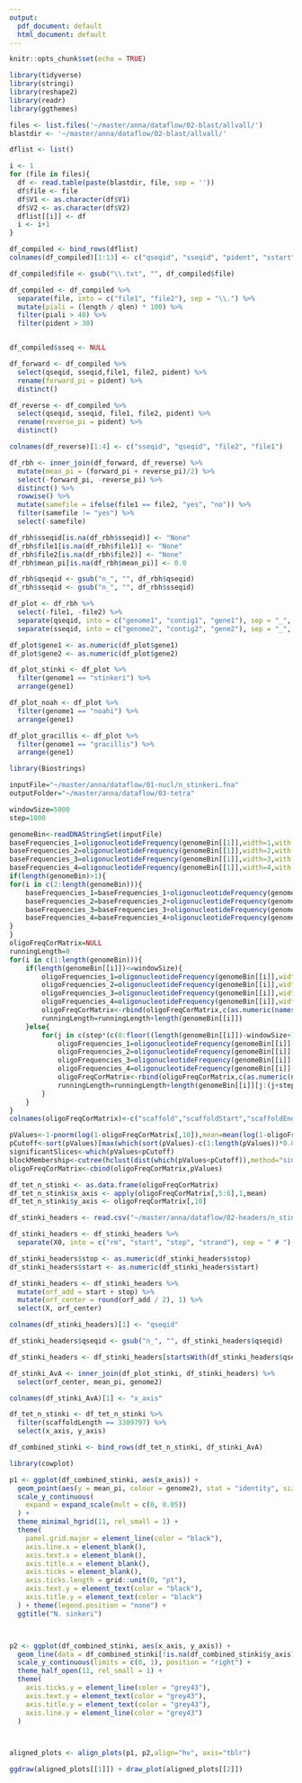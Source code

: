 ```yaml
---
output:
  pdf_document: default
  html_document: default
---
```


```r
knitr::opts_chunk$set(echo = TRUE)
```

```r
library(tidyverse)
library(stringi)
library(reshape2)
library(readr)
library(ggthemes)
```

```r
files <- list.files('~/master/anna/dataflow/02-blast/allvall/')
blastdir <- '~/master/anna/dataflow/02-blast/allvall/'

dflist <- list()

i <- 1
for (file in files){
  df <- read.table(paste(blastdir, file, sep = ''))
  df$file <- file
  df$V1 <- as.character(df$V1)
  df$V2 <- as.character(df$V2)
  dflist[[i]] <- df
  i <- i+1
}

df_compiled <- bind_rows(dflist)
colnames(df_compiled)[1:13] <- c("qseqid", "sseqid", "pident", "sstart", "send", "qstart", "qend", "evalue", "bitscore", "score", "qlen", "length", "sseq")

df_compiled$file <- gsub("\\.txt", "", df_compiled$file)

df_compiled <- df_compiled %>%
  separate(file, into = c("file1", "file2"), sep = "\\.") %>%
  mutate(piali = (length / qlen) * 100) %>%
  filter(piali > 40) %>%
  filter(pident > 30)


df_compiled$sseq <- NULL

df_forward <- df_compiled %>%
  select(qseqid, sseqid,file1, file2, pident) %>%
  rename(forward_pi = pident) %>%
  distinct()

df_reverse <- df_compiled %>%
  select(qseqid, sseqid, file1, file2, pident) %>%
  rename(reverse_pi = pident) %>%
  distinct()

colnames(df_reverse)[1:4] <- c("sseqid", "qseqid", "file2", "file1")

df_rbh <- inner_join(df_forward, df_reverse) %>%
  mutate(mean_pi = (forward_pi + reverse_pi)/2) %>%
  select(-forward_pi, -reverse_pi) %>%
  distinct() %>%
  rowwise() %>%
  mutate(samefile = ifelse(file1 == file2, "yes", "no")) %>%
  filter(samefile != "yes") %>%
  select(-samefile) 

df_rbh$sseqid[is.na(df_rbh$sseqid)] <- "None"
df_rbh$file1[is.na(df_rbh$file1)] <- "None"
df_rbh$file2[is.na(df_rbh$file2)] <- "None"
df_rbh$mean_pi[is.na(df_rbh$mean_pi)] <- 0.0

df_rbh$qseqid <- gsub("n_", "", df_rbh$qseqid)
df_rbh$sseqid <- gsub("n_", "", df_rbh$sseqid)

df_plot <- df_rbh %>%
  select(-file1, -file2) %>%
  separate(qseqid, into = c("genome1", "contig1", "gene1"), sep = "_", remove = FALSE) %>%
  separate(sseqid, into = c("genome2", "contig2", "gene2"), sep = "_", remove = FALSE) 

df_plot$gene1 <- as.numeric(df_plot$gene1)  
df_plot$gene2 <- as.numeric(df_plot$gene2)  

df_plot_stinki <- df_plot %>%
  filter(genome1 == "stinkeri") %>%
  arrange(gene1)

df_plot_noah <- df_plot %>%
  filter(genome1 == "noahi") %>%
  arrange(gene1)

df_plot_gracillis <- df_plot %>%
  filter(genome1 == "gracillis") %>%
  arrange(gene1)
```

```r
library(Biostrings)

inputFile="~/master/anna/dataflow/01-nucl/n_stinkeri.fna"
outputFolder="~/master/anna/dataflow/03-tetra"

windowSize=5000
step=1000

genomeBin<-readDNAStringSet(inputFile)
baseFrequencies_1=oligonucleotideFrequency(genomeBin[[1]],width=1,with.labels=TRUE)+oligonucleotideFrequency(rev(complement(genomeBin[[1]])),width=1,with.labels=TRUE)
baseFrequencies_2=oligonucleotideFrequency(genomeBin[[1]],width=2,with.labels=TRUE)+oligonucleotideFrequency(rev(complement(genomeBin[[1]])),width=2,with.labels=TRUE)
baseFrequencies_3=oligonucleotideFrequency(genomeBin[[1]],width=3,with.labels=TRUE)+oligonucleotideFrequency(rev(complement(genomeBin[[1]])),width=3,with.labels=TRUE)
baseFrequencies_4=oligonucleotideFrequency(genomeBin[[1]],width=4,with.labels=TRUE)+oligonucleotideFrequency(rev(complement(genomeBin[[1]])),width=4,with.labels=TRUE)
if(length(genomeBin)>1){
for(i in c(2:length(genomeBin))){
	baseFrequencies_1=baseFrequencies_1+oligonucleotideFrequency(genomeBin[[i]],width=1,with.labels=TRUE)+oligonucleotideFrequency(rev(complement(genomeBin[[i]])),width=1,with.labels=TRUE)
	baseFrequencies_2=baseFrequencies_2+oligonucleotideFrequency(genomeBin[[i]],width=2,with.labels=TRUE)+oligonucleotideFrequency(rev(complement(genomeBin[[i]])),width=2,with.labels=TRUE)
	baseFrequencies_3=baseFrequencies_3+oligonucleotideFrequency(genomeBin[[i]],width=3,with.labels=TRUE)+oligonucleotideFrequency(rev(complement(genomeBin[[i]])),width=3,with.labels=TRUE)
	baseFrequencies_4=baseFrequencies_4+oligonucleotideFrequency(genomeBin[[i]],width=4,with.labels=TRUE)+oligonucleotideFrequency(rev(complement(genomeBin[[i]])),width=4,with.labels=TRUE)
}
}
oligoFreqCorMatrix=NULL
runningLength=0
for(i in c(1:length(genomeBin))){
	if(length(genomeBin[[i]])<=windowSize){
		oligoFrequencies_1=oligonucleotideFrequency(genomeBin[[i]],width=1,with.labels=TRUE)+oligonucleotideFrequency(rev(complement(genomeBin[[i]])),width=1,with.labels=TRUE)
		oligoFrequencies_2=oligonucleotideFrequency(genomeBin[[i]],width=2,with.labels=TRUE)+oligonucleotideFrequency(rev(complement(genomeBin[[i]])),width=2,with.labels=TRUE)
		oligoFrequencies_3=oligonucleotideFrequency(genomeBin[[i]],width=3,with.labels=TRUE)+oligonucleotideFrequency(rev(complement(genomeBin[[i]])),width=3,with.labels=TRUE)
		oligoFrequencies_4=oligonucleotideFrequency(genomeBin[[i]],width=4,with.labels=TRUE)+oligonucleotideFrequency(rev(complement(genomeBin[[i]])),width=4,with.labels=TRUE)
		oligoFreqCorMatrix<-rbind(oligoFreqCorMatrix,c(as.numeric(names(genomeBin)[i]),1,length(genomeBin[[i]]),length(genomeBin[[i]]),runningLength,runningLength+length(genomeBin[[i]]),cor(log10(baseFrequencies_1+1),log10(oligoFrequencies_1+1)),cor(log10(baseFrequencies_2+1),log10(oligoFrequencies_2+1)),cor(log10(baseFrequencies_3+1),log10(oligoFrequencies_3+1)),cor(log10(baseFrequencies_4+1),log10(oligoFrequencies_4+1))))
		runningLength=runningLength+length(genomeBin[[i]])
	}else{
		for(j in c(step*(c(0:floor((length(genomeBin[[i]])-windowSize+1)/step)))+1,length(genomeBin[[i]])-windowSize)){
			oligoFrequencies_1=oligonucleotideFrequency(genomeBin[[i]][j:(j+windowSize-1)],width=1,with.labels=TRUE)+oligonucleotideFrequency(rev(complement(genomeBin[[i]][j:(j+windowSize-1)])),width=1,with.labels=TRUE)
			oligoFrequencies_2=oligonucleotideFrequency(genomeBin[[i]][j:(j+windowSize-1)],width=2,with.labels=TRUE)+oligonucleotideFrequency(rev(complement(genomeBin[[i]][j:(j+windowSize-1)])),width=2,with.labels=TRUE)
			oligoFrequencies_3=oligonucleotideFrequency(genomeBin[[i]][j:(j+windowSize-1)],width=3,with.labels=TRUE)+oligonucleotideFrequency(rev(complement(genomeBin[[i]][j:(j+windowSize-1)])),width=3,with.labels=TRUE)
			oligoFrequencies_4=oligonucleotideFrequency(genomeBin[[i]][j:(j+windowSize-1)],width=4,with.labels=TRUE)+oligonucleotideFrequency(rev(complement(genomeBin[[i]][j:(j+windowSize-1)])),width=4,with.labels=TRUE)
			oligoFreqCorMatrix<-rbind(oligoFreqCorMatrix,c(as.numeric(names(genomeBin)[i]),j,j+windowSize-1,length(genomeBin[[i]]),runningLength,runningLength+windowSize,cor(log10(baseFrequencies_1+1),log10(oligoFrequencies_1+1)),cor(log10(baseFrequencies_2+1),log10(oligoFrequencies_2+1)),cor(log10(baseFrequencies_3+1),log10(oligoFrequencies_3+1)),cor(log10(baseFrequencies_4+1),log10(oligoFrequencies_4+1))))	
			runningLength=runningLength+length(genomeBin[[i]][j:(j+step-1)])
		}
	}
}
colnames(oligoFreqCorMatrix)<-c("scaffold","scaffoldStart","scaffoldEnd","scaffoldLength","plotPosition_begin","plotPosition_end","cor_GC","cor_di","cor_tri","cor_tetra")

pValues<-1-pnorm(log(1-oligoFreqCorMatrix[,10]),mean=mean(log(1-oligoFreqCorMatrix[,10])),sd=sd(log(1-oligoFreqCorMatrix[,10])))
pCutoff<-sort(pValues)[max(which(sort(pValues)-c(1:length(pValues))*0.05/length(pValues)<0))+1]
significantSlices<-which(pValues<pCutoff)
blockMembership<-cutree(hclust(dist(which(pValues<pCutoff)),method="single"),h=1)
oligoFreqCorMatrix<-cbind(oligoFreqCorMatrix,pValues)

df_tet_n_stinki <- as.data.frame(oligoFreqCorMatrix)
df_tet_n_stinki$x_axis <- apply(oligoFreqCorMatrix[,5:6],1,mean)
df_tet_n_stinki$y_axis <- oligoFreqCorMatrix[,10]
```

```r
df_stinki_headers <- read.csv("~/master/anna/dataflow/02-headers/n_stinkeri_rename.fna.csv")

df_stinki_headers <- df_stinki_headers %>%
  separate(X0, into = c("rm", "start", "stop", "strand"), sep = " # ") 

df_stinki_headers$stop <- as.numeric(df_stinki_headers$stop)
df_stinki_headers$start <- as.numeric(df_stinki_headers$start)

df_stinki_headers <- df_stinki_headers %>%
  mutate(orf_add = start + stop) %>%
  mutate(orf_center = round(orf_add / 2), 1) %>%
  select(X, orf_center) 

colnames(df_stinki_headers)[1] <- "qseqid"

df_stinki_headers$qseqid <- gsub("n_", "", df_stinki_headers$qseqid)

df_stinki_headers <- df_stinki_headers[startsWith(df_stinki_headers$qseqid, "stinkeri_1"), ]

df_stinki_AvA <- inner_join(df_plot_stinki, df_stinki_headers) %>%
  select(orf_center, mean_pi, genome2) 

colnames(df_stinki_AvA)[1] <- "x_axis"

df_tet_n_stinki <- df_tet_n_stinki %>%
  filter(scaffoldLength == 3309797) %>%
  select(x_axis, y_axis)

df_combined_stinki <- bind_rows(df_tet_n_stinki, df_stinki_AvA)
```

```r
library(cowplot)

p1 <- ggplot(df_combined_stinki, aes(x_axis)) +
  geom_point(aes(y = mean_pi, colour = genome2), stat = "identity", size = 2) +
  scale_y_continuous(
    expand = expand_scale(mult = c(0, 0.05))
  ) +
  theme_minimal_hgrid(11, rel_small = 1) +
  theme(
    panel.grid.major = element_line(color = "black"),
    axis.line.x = element_blank(),
    axis.text.x = element_blank(),
    axis.title.x = element_blank(),
    axis.ticks = element_blank(),
    axis.ticks.length = grid::unit(0, "pt"),
    axis.text.y = element_text(color = "black"),
    axis.title.y = element_text(color = "black")
  ) + theme(legend.position = "none") +
  ggtitle("N. sinkeri")



p2 <- ggplot(df_combined_stinki, aes(x_axis, y_axis)) + 
  geom_line(data = df_combined_stinki[!is.na(df_combined_stinki$y_axis), ], size = 0.5, color = "grey43") + 
  scale_y_continuous(limits = c(0, 1), position = "right") +
  theme_half_open(11, rel_small = 1) +
  theme(
    axis.ticks.y = element_line(color = "grey43"),
    axis.text.y = element_text(color = "grey43"),
    axis.title.y = element_text(color = "grey43"),
    axis.line.y = element_line(color = "grey43")
  )



aligned_plots <- align_plots(p1, p2,align="hv", axis="tblr")

ggdraw(aligned_plots[[1]]) + draw_plot(aligned_plots[[2]])


```
